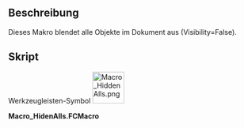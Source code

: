 <languages/>

{{Macro/de
|Name=Alles ausblenden
|Icon=Macro_HiddenAlls.png
|Description=Dieses Makro blendet alle Objekte im Dokument aus (Visibility=False).
|Author=Mario52
|Version=00.01
|Date=2015-11-12
|FCVersion=Alle
|Download=[https://wiki.freecad.org/images/d/d6/Macro_HiddenAlls.png Werkzeugleisten-Symbol]
|SeeAlso=[[Macro_Toggle_Visibility2_1-2/de|Makro Sichtbarkeit2 1-2 umschalten]]<br>[[Macro_Toggle_Visibility2_2-2/de|Makro Sichtbarkeit2 2-2 umschalten]]<br>[[Macro_Toggle_Visibility/de|Makro Sichtbarkeit umschalten]]<br>[[Macro_VisibleAlls/de|Makro Alles einblenden]]<br>[[Macro If Selected Stay If Not Then Delete/de|Makro Behalten wenn ausgewählt, sonst löschen]]
}}

<span id="Description"></span>
==Beschreibung==

Dieses Makro blendet alle Objekte im Dokument aus (Visibility=False).

<span id="Script"></span>
==Skript==

Werkzeugleisten-Symbol
[[Image:Macro_HiddenAlls.png|64px]]

'''Macro_HidenAlls.FCMacro'''

{{MacroCode|code=
import FreeCAD
#Macro_HideAllObjects
__title__="Macro_HideAlls"
__author__ = "Mario52"
__url__     = "https://freecad.org/index-fr.html"
__version__ = "00.00"
__date__    = "11/11/2015"

try:
    for ShapeNameObj in FreeCAD.ActiveDocument.Objects:   # hidden alls objects
        #print ShapeNameObj.Name
        FreeCADGui.ActiveDocument.getObject(ShapeNameObj.Name).Visibility = False
except Exception:
    None
}}

{{clear}}